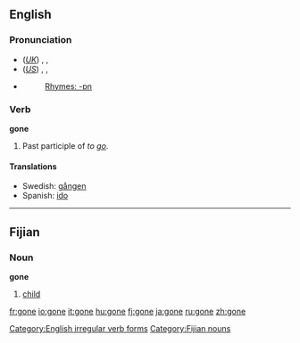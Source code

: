 ==English==

{{rank|along|four|wish|328|gone|times|girl|during}}

===Pronunciation===
*(''[[Received Pronunciation|UK]]'') {{AHD|gŏn}}, {{IPA|/gɒn/}}, {{SAMPA|/gQn/}}
*(''[[General American|US]]'') {{AHD|gŏn}}, {{IPA|/gɑn/}}, {{SAMPA|/gAn/}}
*{{audio|en-us-gone.ogg|Audio (US)}}
*:[[Rhymes:English:-ɒn|Rhymes: -ɒn]]

===Verb===
'''gone'''

# Past participle of ''to [[go]]''.

====Translations====
*Swedish: [[gången]]
*Spanish: [[ido]]

----

==Fijian==

===Noun===
'''gone'''

# [[child]]

[[Category:English irregular verb forms]]
[[Category:Fijian nouns]]

[[fr:gone]]
[[io:gone]]
[[it:gone]]
[[hu:gone]]
[[fj:gone]]
[[ja:gone]]
[[ru:gone]]
[[zh:gone]]